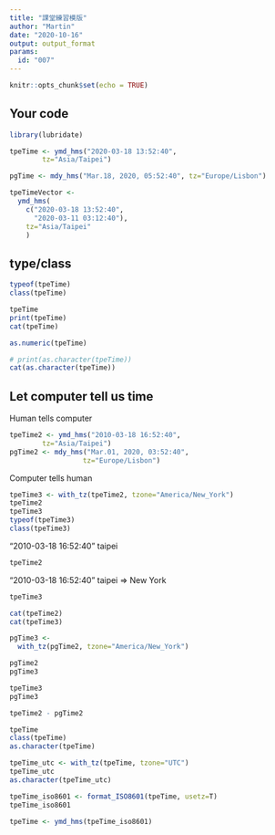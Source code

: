```yaml
---
title: "課堂練習模版"
author: "Martin"
date: "2020-10-16"
output: output_format
params:
  id: "007"
---
```


```r
knitr::opts_chunk$set(echo = TRUE)
```

## Your code

```r
library(lubridate)
```


```r
tpeTime <- ymd_hms("2020-03-18 13:52:40",
        tz="Asia/Taipei")
```

```r
pgTime <- mdy_hms("Mar.18, 2020, 05:52:40", tz="Europe/Lisbon")
```

```r
tpeTimeVector <- 
  ymd_hms(
    c("2020-03-18 13:52:40",
      "2020-03-11 03:12:40"),
    tz="Asia/Taipei"
    )
```

## type/class

```r
typeof(tpeTime)
class(tpeTime)
```

```r
tpeTime
print(tpeTime)
cat(tpeTime)
```

```r
as.numeric(tpeTime)
```

```r
# print(as.character(tpeTime))
cat(as.character(tpeTime))
```
## Let computer tell us time

Human tells computer

```r
tpeTime2 <- ymd_hms("2010-03-18 16:52:40",
        tz="Asia/Taipei")
pgTime2 <- mdy_hms("Mar.01, 2020, 03:52:40",
                  tz="Europe/Lisbon")
```

Computer tells human
```r
tpeTime3 <- with_tz(tpeTime2, tzone="America/New_York")
tpeTime2
tpeTime3
typeof(tpeTime3)
class(tpeTime3)
```

"2010-03-18 16:52:40" taipei 

```r
tpeTime2
```

"2010-03-18 16:52:40" taipei => New York
```r
tpeTime3
```
```r
cat(tpeTime2)
cat(tpeTime3)
```
```r
pgTime3 <- 
  with_tz(pgTime2, tzone="America/New_York")

pgTime2
pgTime3
```
```r
tpeTime3
pgTime3
```
```r
tpeTime2 - pgTime2
```
```r
tpeTime
class(tpeTime)
as.character(tpeTime)
```
```r
tpeTime_utc <- with_tz(tpeTime, tzone="UTC")
tpeTime_utc
as.character(tpeTime_utc)
```
```r
tpeTime_iso8601 <- format_ISO8601(tpeTime, usetz=T)
tpeTime_iso8601
```
```r
tpeTime <- ymd_hms(tpeTime_iso8601)
```

